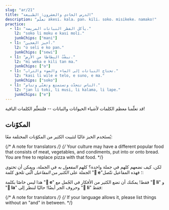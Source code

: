 ```yaml
---
slug: "ar/21"
title: "الدرس الحادي والعشرون: الطبيعة"
description: "تعلّم akesi، kala، pan، kili، soko، misikeke، namako!"
practice:
  - l1: "يأكل الفطر النباتات المريضة."
    l2: "soko li moku e kasi moli."
    junkChips: ["mani"]
  - l1: "أخبز العجين."
    l2: "o seli e ko pan."
    junkChips: ["sewi"]
  - l1: "نبشْتُ البطاطا من الأرض."
    l2: "mi weka e kili tan ma."
    junkChips: ["o"]
  - l1: "تحتاج النباتات إلى الماء والضوء والتراب."
    l2: "kasi li wile e telo, e suno, e ma."
    junkChips: ["soko"]
  - l1: "الناس تتحدّث وتستمتع وتغنّي وتنام."
    l2: "jan li toki, li musi, li kalama, li lape."
    junkChips: ["e"]
---
```



قد تعلّمنا معظم الكلمات لأشياء الحيوانات والنباتات -- فلنتعلّم الكلمات الباقية!

<List>
  <Word sl="akesi" m="زاحف أو برمائي، مثل ضفدع أو سلحفاة أو ثعبان" />
  <Word
    sl="kala"
    m="سمك أو حيوان مائي، مثل حوت أو قرش أو أخطبوط"
  />
  <Word sl="pan" m="طعام نشاويّ، مثل قمح أو أرز أو خبز" />
  <Word sl="kili" m="فاكهة، خَضْراء" />
  <Word sl="soko" m="فِطر" />
  <Word sl="misikeke" m="دواء" />
  <Word sl="namako" m="بهارات، شيء مضاف" />
  <Sentence sl="soko li kili nasa." m="الفطر فاكهة غريبة." />
  <Sentence
    sl="kala suli li alasa e kala lili."
    m="تصطاد السمكة الكبيرة السمك الصغير."
  />
  <Sentence
    sl="mi o moku e misikeke lon tenpo mute."
    m="أحتاج أن أتناول الدواء في كثير من الأحيان."
  />
</List>

## المكوّنات

يُستَخدم الخبز غالبًا لتثبيت الكثير من المكوّنات المختلفة معًا:

<List>
  <Sentence sp="󱥋󱤧󱤓󱤉󱥢" sl="pan li jo <u>e soweli</u>." m="يحتوي البيتزا على اللحم." />
  <Sentence sp="󱥋󱤧󱤓󱤉󱤚" sl="pan li jo <u>e kili</u>." m="يحتوي البيتزا على الخضروات." />
  <Sentence sp="󱥋󱤧󱤓󱤉󱥸" sl="pan li jo <u>e namako</u>." m="يحتوي البيتزا على البهار." />
</List>

{/* A note for translators */}
{/*
  Your culture may have a different popular food that consists of meat, vegetables, and condiments, put into or onto bread. You are free to replace pizza with that food.
*/}

لكن، كيف نضعهم كلهم في جملة واحدة؟
كلهم *المفعول به* في الجملة، ويمكن أن تحتوي الجملة على *الكثير من المفاعيل* الّتى تلحق كلمة "**󱤉 e**"؛ فهذه المفاعيل تتّصل:

<List>
  <Sentence
    sl="pan li jo e soweli e kili e namako."
    m="يحتوي البيتزا على اللحم والخضروات والبهار."
  />
</List>

هذا ليس خاصًا بكلمة "**󱤉 e**" فقط! يمكنك أن تضع الكثير من الأفكار في الجُمل مع "**󱤧 li**" و "**󱤡 la**" وحروف الجر أيضًا! حاليًا لننظر إلى "**󱤧 li**" فقط:

<List>
  <Sentence sl="jan li alasa e kala." m="يصطاد الشخص السمك." />
  <Sentence sl="jan li seli e ona." m="يطبخه الشخص." />
  <Sentence sl="jan li moku e ona." m="يأكله الشخص." />
  <Sentence sl="jan li alasa e kala, li seli e ona, li moku e ona." m="الشخص يصطاد السمك ويطبخه ويأكله." />
</List>

{/* A note for translators */}
{/* If your language allows it, please list things without an "and" in between. */}

<Practice exercises={frontmatter.practice} />
